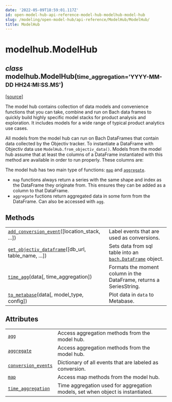 ```yaml
---
date: '2022-05-09T18:59:01.117Z'
id: open-model-hub-api-reference-model-hub-modelhub-model-hub
slug: /modeling/open-model-hub/api-reference/ModelHub/ModelHub/
title: ModelHub
---
```


# modelhub.ModelHub

<div className="class">

<h2 className="signature-class"><span className="type-annotation"><em>class</em></span> <span className="additional-name">modelhub.</span><span className="name">ModelHub(</span><small className="parameter-list"><span className="parameter" id="time_aggregation">time_aggregation='YYYY-MM-DD HH24:MI:SS.MS'</span></small>)</h2>


&#8203;<span className="view-source">[[source]](https://github.com/objectiv/objectiv-analytics/blob/main/modelhub/modelhub/modelhub.py)</span>

<div className="content">

The model hub contains collection of data models and convenience functions that you can take, combine and
run on Bach data frames to quickly build highly specific model stacks for product analysis and
exploration.
It includes models for a wide range of typical product analytics use cases.

All models from the model hub can run on Bach DataFrames that contain data collected by the Objectiv
tracker. To instantiate a DataFrame with Objectiv data use `ModelHub.from_objectiv_data()`. Models
from the model hub assume that at least the columns of a DataFrame instantiated with this method are
available in order to run properly. These columns are:

The model hub has two main type of functions: [`map`](/modeling/open-model-hub/api-reference/ModelHub/modelhub.ModelHub.map.mdx) and [`aggregate`](/modeling/open-model-hub/api-reference/ModelHub/modelhub.ModelHub.aggregate.mdx).

* `map` functions always return a series with the same shape and index as the DataFrame they originate
from. This ensures they can be added as a column to that DataFrame.
* `aggregate` fuctions return aggregated data in some form from the DataFrame. Can also be accessed with
`agg`.

## Methods

<div className="table-autosummary">

|                                                   |                                                                                                                                                                                                                        |
| ------------------------------------------------- | --------------------------------------------------------------------------------------------------------------------------------------------------------------------------------------------------------------------- |
| [`add_conversion_event`](/modeling/open-model-hub/api-reference/ModelHub/modelhub.ModelHub.add_conversion_event.mdx)([location_stack, ...])       | Label events that are used as conversions.                                                                                                                                                                             |
| [`get_objectiv_dataframe`](/modeling/open-model-hub/api-reference/ModelHub/modelhub.ModelHub.get_objectiv_dataframe.mdx)([db_url, table_name, ...]) | Sets data from sql table into an [`bach.DataFrame`](/modeling/bach/api-reference/DataFrame/index.mdx) object.                                                                                                                                                                |
| [`time_agg`](/modeling/open-model-hub/api-reference/ModelHub/modelhub.ModelHub.time_agg.mdx)(data[, time_aggregation])                | Formats the moment column in the DataFrame, returns a SeriesString.                                                                                                                                                    |
| [`to_metabase`](/modeling/open-model-hub/api-reference/ModelHub/modelhub.ModelHub.to_metabase.mdx)(data[, model_type, config])           | Plot data in `data` to Metabase.                                                                                                                                                                                         |


</div>

## Attributes

<div className="table-autosummary">

|                                                   |                                                                                                                                                                                                                        |
| ------------------------------------------------- | --------------------------------------------------------------------------------------------------------------------------------------------------------------------------------------------------------------------- |
| [`agg`](/modeling/open-model-hub/api-reference/ModelHub/modelhub.ModelHub.agg.mdx)                                               | Access aggregation methods from the model hub.                                                                                                                                                                         |
| [`aggregate`](/modeling/open-model-hub/api-reference/ModelHub/modelhub.ModelHub.aggregate.mdx)                                         | Access aggregation methods from the model hub.                                                                                                                                                                         |
| [`conversion_events`](/modeling/open-model-hub/api-reference/ModelHub/modelhub.ModelHub.conversion_events.mdx)                                 | Dictionary of all events that are labeled as conversion.                                                                                                                                                               |
| [`map`](/modeling/open-model-hub/api-reference/ModelHub/modelhub.ModelHub.map.mdx)                                               | Access map methods from the model hub.                                                                                                                                                                                 |
| [`time_aggregation`](/modeling/open-model-hub/api-reference/ModelHub/modelhub.ModelHub.time_aggregation.mdx)                                  | Time aggregation used for aggregation models, set when object is instantiated.                                                                                                                                         |


</div>


</div>


</div>
